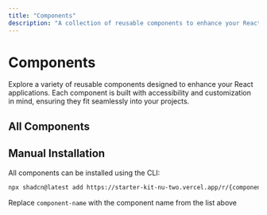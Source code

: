 ```yaml
---
title: "Components"
description: "A collection of reusable components to enhance your React applications."
---
```


# Components

Explore a variety of reusable components designed to enhance your React applications. Each component is built with accessibility and customization in mind, ensuring they fit seamlessly into your projects.

## All Components

<ComponentsGrid />

## Manual Installation

All components can be installed using the CLI:

```bash
npx shadcn@latest add https://starter-kit-nu-two.vercel.app/r/{component-name}.json
```
Replace `component-name` with the component name from the list above